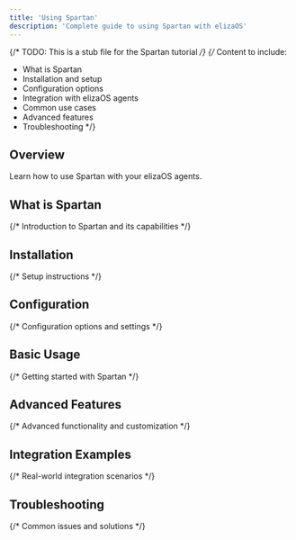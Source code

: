 ```yaml
---
title: 'Using Spartan'
description: 'Complete guide to using Spartan with elizaOS'
---
```


{/* TODO: This is a stub file for the Spartan tutorial */}
{/* Content to include:
   - What is Spartan
   - Installation and setup
   - Configuration options
   - Integration with elizaOS agents
   - Common use cases
   - Advanced features
   - Troubleshooting
*/}

## Overview

Learn how to use Spartan with your elizaOS agents.

## What is Spartan

{/* Introduction to Spartan and its capabilities */}

## Installation

{/* Setup instructions */}

## Configuration

{/* Configuration options and settings */}

## Basic Usage

{/* Getting started with Spartan */}

## Advanced Features

{/* Advanced functionality and customization */}

## Integration Examples

{/* Real-world integration scenarios */}

## Troubleshooting

{/* Common issues and solutions */}

